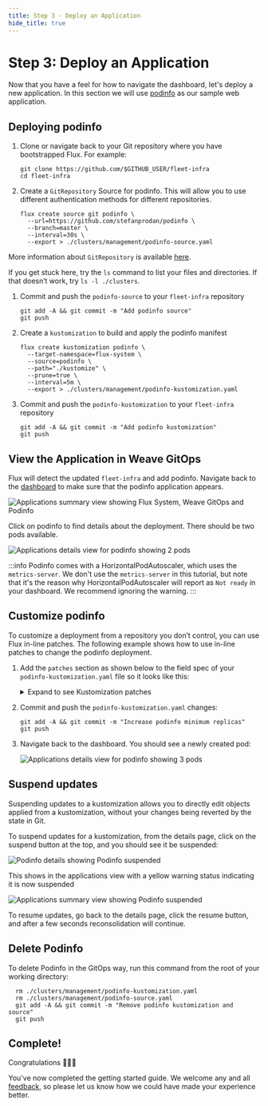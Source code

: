 ```yaml
---
title: Step 3 - Deploy an Application
hide_title: true
---
```


# Step 3: Deploy an Application

Now that you have a feel for how to navigate the dashboard, let's deploy a new
application. In this section we will use [podinfo](https://github.com/stefanprodan/podinfo) as our sample web application.

## Deploying podinfo

1. Clone or navigate back to your Git repository where you have bootstrapped Flux. For example:

   ```
   git clone https://github.com/$GITHUB_USER/fleet-infra
   cd fleet-infra
   ```

1. Create a `GitRepository` Source for podinfo. This will allow you to use different authentication methods for different repositories.

   ```
   flux create source git podinfo \
     --url=https://github.com/stefanprodan/podinfo \
     --branch=master \
     --interval=30s \
     --export > ./clusters/management/podinfo-source.yaml
   ```

More information about `GitRepository` is available [here](https://fluxcd.io/flux/components/source/gitrepositories/). 

If you get stuck here, try the `ls` command to list your files and directories. If that doesn’t work, try `ls -l ./clusters`.

1. Commit and push the `podinfo-source` to your `fleet-infra` repository

   ```
   git add -A && git commit -m "Add podinfo source"
   git push
   ```

1. Create a `kustomization` to build and apply the podinfo manifest

   ```
   flux create kustomization podinfo \
     --target-namespace=flux-system \
     --source=podinfo \
     --path="./kustomize" \
     --prune=true \
     --interval=5m \
     --export > ./clusters/management/podinfo-kustomization.yaml
   ```

1. Commit and push the `podinfo-kustomization` to your `fleet-infra` repository

   ```
   git add -A && git commit -m "Add podinfo kustomization"
   git push
   ```

## View the Application in Weave GitOps

Flux will detect the updated `fleet-infra` and add podinfo. Navigate back to the [dashboard](http://localhost:9001/) to make sure that the podinfo application appears.

![Applications summary view showing Flux System, Weave GitOps and Podinfo](/img/dashboard-applications-with-podinfo.png)

Click on podinfo to find details about the deployment. There should be two pods available.

![Applications details view for podinfo showing 2 pods](/img/dashboard-podinfo-details.png)

:::info
Podinfo comes with a HorizontalPodAutoscaler, which uses the `metrics-server`.
We don't use the `metrics-server` in this tutorial, but note that it's the reason why HorizontalPodAutoscaler will report as `Not ready` in your dashboard. We recommend ignoring the warning.
:::

## Customize podinfo

To customize a deployment from a repository you don’t control, you can use Flux in-line patches. The following example shows how to use in-line patches to change the podinfo deployment.

1. Add the `patches` section as shown below to the field spec of your `podinfo-kustomization.yaml` file so it looks like this:

	<details><summary>Expand to see Kustomization patches</summary>

   ```yaml title="./clusters/management/podinfo-kustomization.yaml"
   ---
   apiVersion: kustomize.toolkit.fluxcd.io/v1beta2
   kind: Kustomization
   metadata:
     name: podinfo
     namespace: flux-system
   spec:
     interval: 60m0s
     path: ./kustomize
     prune: true
     sourceRef:
       kind: GitRepository
       name: podinfo
     targetNamespace: flux-system
   // highlight-start
     patches:
       - patch: |-
           apiVersion: autoscaling/v2beta2
           kind: HorizontalPodAutoscaler
           metadata:
             name: podinfo
           spec:
             minReplicas: 3
         target:
           name: podinfo
           kind: HorizontalPodAutoscaler
   // highlight-end
   ```

	 </details>

1. Commit and push the `podinfo-kustomization.yaml` changes:

   ```
   git add -A && git commit -m "Increase podinfo minimum replicas"
   git push
   ```

3. Navigate back to the dashboard. You should see a newly created pod:

   ![Applications details view for podinfo showing 3 pods](/img/dashboard-podinfo-updated.png)


## Suspend updates

Suspending updates to a kustomization allows you to directly edit objects applied from a kustomization, without your changes being reverted by the state in Git.

To suspend updates for a kustomization, from the details page, click on the suspend button at the top, and you should see it be suspended:

![Podinfo details showing Podinfo suspended](/img/dashboard-podinfo-details-suspended.png)

This shows in the applications view with a yellow warning status indicating it is now suspended

![Applications summary view showing Podinfo suspended](/img/dashboard-podinfo-suspended.png)

To resume updates, go back to the details page, click the resume button, and after a few seconds reconsolidation will continue.

## Delete Podinfo 

To delete Podinfo in the GitOps way, run this command from the root of your working directory:

```
  rm ./clusters/management/podinfo-kustomization.yaml
  rm ./clusters/management/podinfo-source.yaml
  git add -A && git commit -m "Remove podinfo kustomization and source"
  git push
```

## Complete!

Congratulations 🎉🎉🎉

You've now completed the getting started guide. We welcome any and all [feedback](/feedback-and-telemetry), so please let us know how we could have made your experience better.
